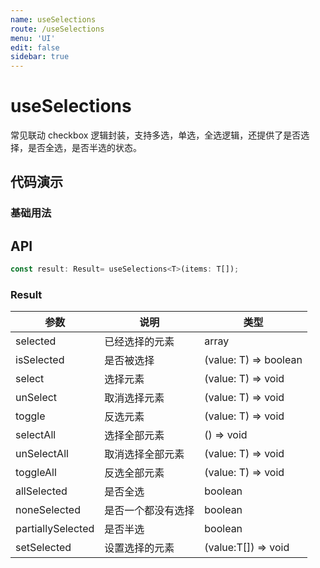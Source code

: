 ```yaml
---
name: useSelections
route: /useSelections
menu: 'UI'
edit: false
sidebar: true
---
```



# useSelections

常见联动 checkbox 逻辑封装，支持多选，单选，全选逻辑，还提供了是否选择，是否全选，是否半选的状态。

## 代码演示

### 基础用法
<JackBox jsCode={Demo1CodeJsx} tsCode={Demo1CodeTsx} demoName='基础用法' description='常见的 checkbox 联动'>
  <Demo1 />
</JackBox>

## API

```javascript
const result: Result= useSelections<T>(items: T[]);
```

### Result

| 参数              | 说明               | 类型                  |
|-------------------|--------------------|-----------------------|
| selected          | 已经选择的元素     | array                 |
| isSelected        | 是否被选择         | (value: T) => boolean |
| select            | 选择元素           | (value: T) => void    |
| unSelect          | 取消选择元素       | (value: T) => void    |
| toggle            | 反选元素           | (value: T) => void    |
| selectAll         | 选择全部元素       | () => void            |
| unSelectAll       | 取消选择全部元素   | (value: T) => void    |
| toggleAll         | 反选全部元素       | (value: T) => void    |
| allSelected       | 是否全选           | boolean               |
| noneSelected      | 是否一个都没有选择 | boolean               |
| partiallySelected | 是否半选           | boolean               |
| setSelected       | 设置选择的元素     | (value:T[]) => void   |